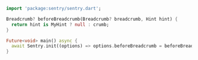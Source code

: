 ```dart
import 'package:sentry/sentry.dart';

Breadcrumb? beforeBreadcrumb(Breadcrumb? breadcrumb, Hint hint) {
  return hint is MyHint ? null : crumb;
}

Future<void> main() async {
  await Sentry.init((options) => options.beforeBreadcrumb = beforeBreadcrumb);
}
```
